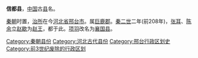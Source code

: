 '''信都县'''，[[中国|中国]]古[[县|县]]名。

[[秦朝|秦朝]]时置，[[治所|治所]]在今[[河北省|河北省]][[邢台市|邢台市]]。属[[巨鹿郡|巨鹿郡]]。[[秦二世|秦二世]]二年(前208年)，[[张耳|张耳]]、[[陳餘|陈余]]立[[赵歇|赵歇]]为[[赵王|赵王]]，都于此。[[项羽|项羽]]改名为[[襄国县|襄国县]]。

{{秦朝行政区划小作品}}
[[Category:秦朝县份|Category:秦朝县份]]
[[Category:河北古代县份|Category:河北古代县份]]
[[Category:邢台行政区划史|Category:邢台行政区划史]]
[[Category:前3世纪废除的行政区划|Category:前3世纪废除的行政区划]]